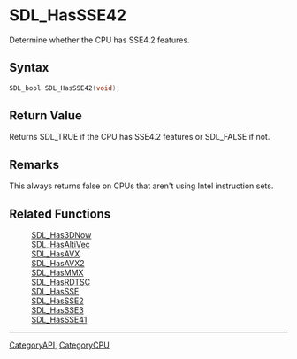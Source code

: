 = SDL_HasSSE42 =

Determine whether the CPU has SSE4.2 features.

== Syntax ==

<syntaxhighlight lang='c'>
SDL_bool SDL_HasSSE42(void);
</syntaxhighlight>

== Return Value ==

Returns SDL_TRUE if the CPU has SSE4.2 features or SDL_FALSE if not.

== Remarks ==

This always returns false on CPUs that aren't using Intel instruction sets.

== Related Functions ==

:[[SDL_Has3DNow]]
:[[SDL_HasAltiVec]]
:[[SDL_HasAVX]]
:[[SDL_HasAVX2]]
:[[SDL_HasMMX]]
:[[SDL_HasRDTSC]]
:[[SDL_HasSSE]]
:[[SDL_HasSSE2]]
:[[SDL_HasSSE3]]
:[[SDL_HasSSE41]]

----
[[CategoryAPI]], [[CategoryCPU]]


